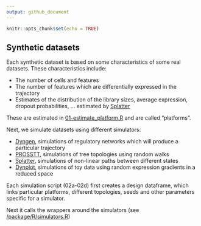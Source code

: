 ```yaml
---
output: github_document
---
```


```r
knitr::opts_chunk$set(echo = TRUE)
```

## Synthetic datasets

Each synthetic dataset is based on some characteristics of some real datasets. These characteristics include:

* The number of cells and features
* The number of features which are differentially expressed in the trajectory
* Estimates of the distribution of the library sizes, average expression, dropout probabilities, ... estimated by [Splatter](https://github.com/Oshlack/splatter)

These are estimated in [01-estimate_platform.R](01-estimate_platform.R) and are called "platforms".

Next, we simulate datasets using different simulators:

* [Dyngen](https://github.com/dynverse/dyngen), simulations of regulatory networks which will produce a particular trajectory
* [PROSSTT](https://github.com/soedinglab/prosstt), simulations of tree topologies using random walks
* [Splatter](https://github.com/Oshlack/splatter), simulations of non-linear paths between different states
* [Dynplot](https://github.com/dynverse/dynplot), simulations of toy data using random expression gradients in a reduced space

Each simulation script (02a-02d) first creates a design dataframe, which links particular platforms, different topologies, seeds and other parameters specific for a simulator.

Next it calls the wrappers around the simulators (see [/package/R/simulators.R](/package/R/simulators.R))
